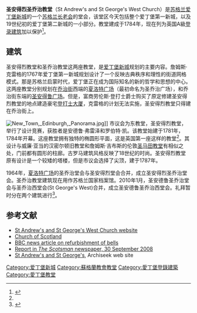 {{Infobox church
<!-- Header -->
|name         = 圣安得烈圣乔治教堂
|image        = St George's and St Andrew's Church, Edinburgh.jpg
|caption      =
|dedication   = [[圣安得烈|圣安得烈]]
|denomination = [[苏格兰长老会|苏格兰长老会]]
|churchmanship    = Reformed
|events = Disruption of 1843
<!-- Administration -->
|parish       = 爱丁堡新城
|deanery      = 
|archdeaconry = 
|diocese      = 
|province     = 
|presbytery   = 爱丁堡
<!-- Clergy -->
|archbishop   =
|bishop       =
|dean         =
|prebendary   =
|provost      =
|canon        =
|priest       =
|vicar        =
|rector       =
|curate       =
|minister     = Russell McLarty (Interim Minister) 
|assistant    =
|honpriest    = 
|deacon       =
|pastor       =
<!-- Other -->
|heritage designation = 登录建筑
|designated date = 1966年1月13日
|organistdom   = 
|organist      =
|website       = [http://www.standrewsandstgeorges.org.uk/ St Andrew's & St George's]
|coordinates   = {{Coord|55|57|14.5|N|03|11|45|W}}
}}

'''圣安得烈圣乔治教堂'''（St Andrew's and St George's West Church）是[[苏格兰|苏格兰]][[爱丁堡|爱丁堡]][[爱丁堡新城|新城]]的一个[[苏格兰长老会|苏格兰长老会]]的堂会，该堂区今天包括整个爱丁堡第一新城，以及19世纪初的爱丁堡第二新城的一小部分。教堂建成于1784年，现在列为英国A級[[登录建筑|登录建筑]]加以保护<ref name=listed>{{cite web |url=http://hsewsf.sedsh.gov.uk/hslive/hsstart?P_HBNUM=27283 |title=St Andrew's and St George's Church: Listed Building Report |publisher=Historic Scotland}}</ref>。 

==建筑==
圣安得烈教堂和圣乔治教堂这两座教堂，是[[爱丁堡新城|爱丁堡新城]]规划的主要内容。詹姆斯·克雷格的1767年爱丁堡第一新城规划设计了一个反映古典秩序和理性的街道网格模式。那是苏格兰启蒙时代，爱丁堡正在成为国际知名的新的哲学和思想的中心。这两座教堂分别规划在[[乔治街_(爱丁堡)|乔治街]]西端的[[夏洛特广场|夏洛特广场]]（最初命名为圣乔治广场），和乔治街东端的[[圣安得鲁广场_(爱丁堡)|圣安得鲁广场]]。但是，富商劳伦斯·登打士爵士购买了原定修建圣安得烈教堂的地点建造豪宅[[登打士大厦|登打士大厦]]，克雷格的计划无法实施，圣安得烈教堂只得建在乔治街上。

[[Image:New_Town,_Edinburgh,_Panorama.jpg|thumb]]]]
市议会为东教堂，圣安得烈教堂，举行了设计竞赛，获胜者是安德鲁·弗雷泽和罗伯特·凯。该教堂始建于1781年，1784年开幕。这座教堂拥有独特的椭圆形平面，这是英国第一座这样的教堂<ref name=listed/>。其设计与威廉·亚当的汉密尔顿旧教堂和詹姆斯·吉布斯的伦敦[[圣马田教堂|圣马田教堂]]有相似之处，门前都有圆形的柱廊。古罗马建筑风格反映了18世纪的时尚。圣安得烈教堂原有设计是一个较矮的塔楼，但是市议会选择了尖顶，建于1787年。

1964年，[[夏洛特广场|夏洛特广场]]的圣乔治堂会与圣安得烈堂会合并，成立圣安得烈圣乔治堂会。圣乔治教堂建筑现在用作苏格兰国家档案馆。2010年1月，圣安德鲁圣乔治堂会与圣乔治西堂会(St George's West)合并，成立圣安德鲁圣乔治西堂会。礼拜暂时分在两个建筑进行<ref>{{Cite web |url=http://edinburghnews.scotsman.com/edinburgh/City-churches-to-congregate-after.5940897.jp |title=存档副本 |accessdate=2010-12-31 |archive-date=2011-06-15 |archive-url=https://web.archive.org/web/20110615112834/http://edinburghnews.scotsman.com/edinburgh/City-churches-to-congregate-after.5940897.jp |dead-url=no }}</ref>。

==参考文献==
{{Reflist}}
* [http://www.standrewsandstgeorges.org.uk/ St Andrew's and St George's West Church website] {{Wayback|url=http://www.standrewsandstgeorges.org.uk/ |date=20160304190742 }}
* [http://www.churchofscotland.org.uk/ Church of Scotland] {{Wayback|url=http://www.churchofscotland.org.uk/ |date=20080517183047 }}
* [http://news.bbc.co.uk/1/hi/scotland/4836092.stm BBC news article on refurbishment of bells] {{Wayback|url=http://news.bbc.co.uk/1/hi/scotland/4836092.stm |date=20060714063713 }}
* [http://news.scotsman.com/scotland/Church-is-not-singing-from.4540617.jp Report in ''The Scotsman'' newspaper, 30 September 2008]
* [https://web.archive.org/web/20090419124439/http://uk.archiseek.com/scotland/edinburgh/st_andrew_george.html St Andrew's and St George's], Archiseek web site

{{DEFAULTSORT:Andrews}}
[[Category:爱丁堡新城|Category:爱丁堡新城]]
[[Category:蘇格蘭教會教堂|Category:蘇格蘭教會教堂]]
[[Category:愛丁堡登錄建築|Category:愛丁堡登錄建築]]
[[Category:愛丁堡教堂|Category:愛丁堡教堂]]